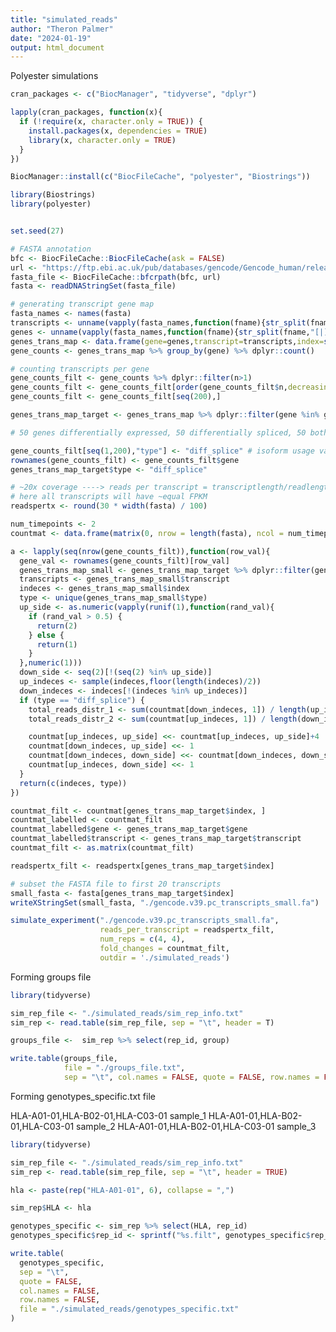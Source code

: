 ```yaml
---
title: "simulated_reads"
author: "Theron Palmer"
date: "2024-01-19"
output: html_document
---
```


Polyester simulations

```r

cran_packages <- c("BiocManager", "tidyverse", "dplyr")

lapply(cran_packages, function(x){
  if (!require(x, character.only = TRUE)) {
    install.packages(x, dependencies = TRUE)
    library(x, character.only = TRUE)
  }
})

BiocManager::install(c("BiocFileCache", "polyester", "Biostrings"))

library(Biostrings)
library(polyester)


set.seed(27)

# FASTA annotation
bfc <- BiocFileCache::BiocFileCache(ask = FALSE)
url <- "https://ftp.ebi.ac.uk/pub/databases/gencode/Gencode_human/release_39/gencode.v39.pc_transcripts.fa.gz"
fasta_file <- BiocFileCache::bfcrpath(bfc, url)
fasta <- readDNAStringSet(fasta_file)

# generating transcript gene map
fasta_names <- names(fasta)
transcripts <- unname(vapply(fasta_names,function(fname){str_split(fname,"[|]")[[1]][1]},character(1)))
genes <- unname(vapply(fasta_names,function(fname){str_split(fname,"[|]")[[1]][2]},character(1)))
genes_trans_map <- data.frame(gene=genes,transcript=transcripts,index=seq(length(transcripts)))
gene_counts <- genes_trans_map %>% group_by(gene) %>% dplyr::count()

# counting transcripts per gene
gene_counts_filt <- gene_counts %>% dplyr::filter(n>1) 
gene_counts_filt <- gene_counts_filt[order(gene_counts_filt$n,decreasing=F),] 
gene_counts_filt <- gene_counts_filt[seq(200),]

genes_trans_map_target <- genes_trans_map %>% dplyr::filter(gene %in% gene_counts_filt$gene)

# 50 genes differentially expressed, 50 differentially spliced, 50 both, the rest neither

gene_counts_filt[seq(1,200),"type"] <- "diff_splice" # isoform usage varies across groups
rownames(gene_counts_filt) <- gene_counts_filt$gene
genes_trans_map_target$type <- "diff_splice"

# ~20x coverage ----> reads per transcript = transcriptlength/readlength * 20
# here all transcripts will have ~equal FPKM
readspertx <- round(30 * width(fasta) / 100)

num_timepoints <- 2
countmat <- data.frame(matrix(0, nrow = length(fasta), ncol = num_timepoints))

a <- lapply(seq(nrow(gene_counts_filt)),function(row_val){
  gene_val <- rownames(gene_counts_filt)[row_val]
  genes_trans_map_small <- genes_trans_map_target %>% dplyr::filter(gene==gene_val)
  transcripts <- genes_trans_map_small$transcript
  indeces <- genes_trans_map_small$index
  type <- unique(genes_trans_map_small$type)
  up_side <- as.numeric(vapply(runif(1),function(rand_val){
    if (rand_val > 0.5) {
      return(2)
    } else {
      return(1)
    }
  },numeric(1)))
  down_side <- seq(2)[!(seq(2) %in% up_side)]
  up_indeces <- sample(indeces,floor(length(indeces)/2))
  down_indeces <- indeces[!(indeces %in% up_indeces)]
  if (type == "diff_splice") {
    total_reads_distr_1 <- sum(countmat[down_indeces, 1]) / length(up_indeces)
    total_reads_distr_2 <- sum(countmat[up_indeces, 1]) / length(down_indeces)

    countmat[up_indeces, up_side] <<- countmat[up_indeces, up_side]+4
    countmat[down_indeces, up_side] <<- 1
    countmat[down_indeces, down_side] <<- countmat[down_indeces, down_side] + 4
    countmat[up_indeces, down_side] <<- 1
  }
  return(c(indeces, type))
})

countmat_filt <- countmat[genes_trans_map_target$index, ]
countmat_labelled <- countmat_filt
countmat_labelled$gene <- genes_trans_map_target$gene
countmat_labelled$transcript <- genes_trans_map_target$transcript
countmat_filt <- as.matrix(countmat_filt)

readspertx_filt <- readspertx[genes_trans_map_target$index]

# subset the FASTA file to first 20 transcripts
small_fasta <- fasta[genes_trans_map_target$index]
writeXStringSet(small_fasta, "./gencode.v39.pc_transcripts_small.fa")

simulate_experiment("./gencode.v39.pc_transcripts_small.fa",
                    reads_per_transcript = readspertx_filt,
                    num_reps = c(4, 4),
                    fold_changes = countmat_filt,
                    outdir = './simulated_reads')
```


Forming groups file

```r

library(tidyverse)

sim_rep_file <- "./simulated_reads/sim_rep_info.txt"
sim_rep <- read.table(sim_rep_file, sep = "\t", header = T)

groups_file <-  sim_rep %>% select(rep_id, group)

write.table(groups_file,
            file = "./groups_file.txt",
            sep = "\t", col.names = FALSE, quote = FALSE, row.names = FALSE)

```

Forming genotypes_specific.txt file


HLA-A01-01,HLA-B02-01,HLA-C03-01  sample_1
HLA-A01-01,HLA-B02-01,HLA-C03-01  sample_2
HLA-A01-01,HLA-B02-01,HLA-C03-01  sample_3

```r
library(tidyverse)

sim_rep_file <- "./simulated_reads/sim_rep_info.txt"
sim_rep <- read.table(sim_rep_file, sep = "\t", header = TRUE)

hla <- paste(rep("HLA-A01-01", 6), collapse = ",")

sim_rep$HLA <- hla

genotypes_specific <- sim_rep %>% select(HLA, rep_id)
genotypes_specific$rep_id <- sprintf("%s.filt", genotypes_specific$rep_id)

write.table(
  genotypes_specific,
  sep = "\t",
  quote = FALSE,
  col.names = FALSE,
  row.names = FALSE,
  file = "./simulated_reads/genotypes_specific.txt"
)
```
